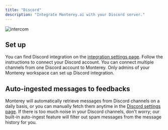 ```yaml
---
title: "Discord"
description: "Integrate Monterey.ai with your Discord server."
---
```

![intercom](/images/discord.png)

## Set up

You can find Discord integration on the [integration settings page](https://app.monterey.ai/w/default/settings/integrations/). Follow the instructions to connect your Discord account. You can connect multiple channels from one Discord account to Monterey. 
Only admins of your Monterey workspace can set up Discord integration. 


## Auto-ingested messages to feedbacks

Monterey will automatically retrieve messages from Discord channels on a daily basis, or you can manually fetch them anytime in the [Discord settings page](https://app.monterey.ai/w/default/settings/integrations/discord). 
If there is too much noise in your Discord channels, don't worry; our built-in auto-ingest feature will filter out spam messages from the message history for you.



